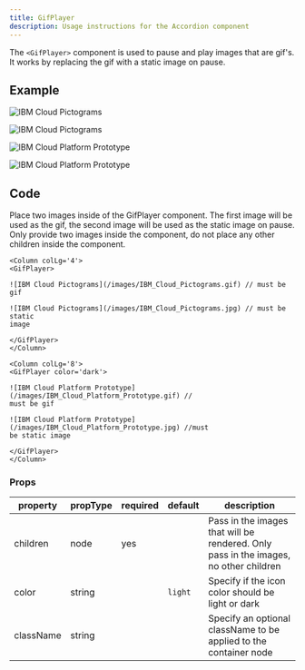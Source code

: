 ```yaml
---
title: GifPlayer
description: Usage instructions for the Accordion component
---
```


<PageDescription>

The `<GifPlayer>` component is used to pause and play images that are gif's. It
works by replacing the gif with a static image on pause.

</PageDescription>

## Example

<Row>
<Column colLg='4'>

<Title>Light</Title>

<GifPlayer>

![IBM Cloud Pictograms](/images/IBM_Cloud_Pictograms.gif)

![IBM Cloud Pictograms](/images/IBM_Cloud_Pictograms.jpg)

</GifPlayer>
</Column>
</Row>

<Row>
<Column colLg='8'>

<Title>Dark</Title>

<GifPlayer color='dark'>

![IBM Cloud Platform Prototype](/images/IBM_Cloud_Platform_Prototype.gif)

![IBM Cloud Platform Prototype](/images/IBM_Cloud_Platform_Prototype.jpg)

</GifPlayer>
</Column>
</Row>

## Code

Place two images inside of the GifPlayer component. The first image will be used
as the gif, the second image will be used as the static image on pause. Only
provide two images inside the component, do not place any other children inside
the component.

<Title>Light</Title>

```mdx path=components/GifPlayer/GifPlayer.js src= https://github.com/freight-trust/gatsby-workspace/tree/main/packages/freight-trust-gatsby-workspace/src/components/GifPlayer
<Column colLg='4'>
<GifPlayer>

![IBM Cloud Pictograms](/images/IBM_Cloud_Pictograms.gif) // must be gif

![IBM Cloud Pictograms](/images/IBM_Cloud_Pictograms.jpg) // must be static
image

</GifPlayer>
</Column>
```

<Title>Dark</Title>

```mdx path=components/GifPlayer/GifPlayer.js src= https://github.com/freight-trust/gatsby-workspace/tree/main/packages/freight-trust-gatsby-workspace/src/components/GifPlayer
<Column colLg='8'>
<GifPlayer color='dark'>

![IBM Cloud Platform Prototype](/images/IBM_Cloud_Platform_Prototype.gif) //
must be gif

![IBM Cloud Platform Prototype](/images/IBM_Cloud_Platform_Prototype.jpg) //must
be static image

</GifPlayer>
</Column>
```

### Props

| property  | propType | required | default | description                                                                          |
| --------- | -------- | -------- | ------- | ------------------------------------------------------------------------------------ |
| children  | node     | yes      |         | Pass in the images that will be rendered. Only pass in the images, no other children |
| color     | string   |          | `light` | Specify if the icon color should be light or dark                                    |
| className | string   |          |         | Specify an optional className to be applied to the container node                    |
